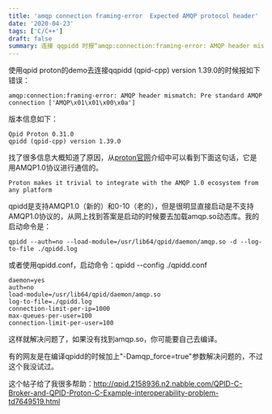 ```yaml
---
title: 'amqp connection framing-error  Expected AMQP protocol header'
date: '2020-04-23'
tags: ['C/C++']
draft: false
summary: 连接 qqpidd 时报“amqp:connection:framing-error: AMQP header mismatch”，原因是 qpidd 支持 AMQP1.0 和 0 - 10，直接启动不支持 AMQP1.0，需加载 amqp.so 动态库或用 qpidd.conf 配置，帖子 http://qpid.2158936.n2.nabble.com 有帮助。 
---
```


使用qpid proton的demo去连接qqpidd (qpid-cpp) version 1.39.0的时候报如下错误：
```
amqp:connection:framing-error: AMQP header mismatch: Pre standard AMQP connection ['AMQP\x01\x01\x00\x0a']
```

版本信息如下：
```
Qpid Proton 0.31.0
qpidd (qpid-cpp) version 1.39.0
```

找了很多信息大概知道了原因，从[proton官网](https://qpid.apache.org/proton/index.html)介绍中可以看到下面这句话，它是用AMQP1.0协议进行通信的。
```
Proton makes it trivial to integrate with the AMQP 1.0 ecosystem from any platform
```

qpidd是支持AMQP1.0（新的）和0-10（老的），但是很明显直接启动是不支持AMQP1.0协议的，从网上找到答案是启动的时候要去加载amqp.so动态库。我的启动命令是：
```
qpidd --auth=no --load-module=/usr/lib64/qpid/daemon/amqp.so -d --log-to-file ./qpidd.log
```
或者使用qpidd.conf，启动命令：qpidd --config ./qpidd.conf
```
daemon=yes
auth=no
load-module=/usr/lib64/qpid/daemon/amqp.so
log-to-file=./qpidd.log
connection-limit-per-ip=1000
max-queues-per-user=100
connection-limit-per-user=100
```
这样就解决问题了，如果没有找到amqp.so，你可能要自己去编译。

有的网友是在编译qpidd的时候加上"-Damqp_force=true"参数解决问题的，不过这个我没试过。

这个帖子给了我很多帮助：http://qpid.2158936.n2.nabble.com/QPID-C-Broker-and-QPID-Proton-C-Example-interoperability-problem-td7649519.html
